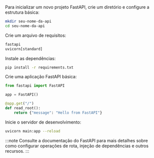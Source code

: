 Para inicializar um novo projeto FastAPI, crie um diretório e configure a estrutura básica:

```bash
mkdir seu-nome-da-api
cd seu-nome-da-api
```

Crie um arquivo de requisitos:

```txt title="requirements.txt"
fastapi
uvicorn[standard]
```

Instale as dependências:

```bash
pip install -r requirements.txt
```

Crie uma aplicação FastAPI básica:

```py title="main.py"
from fastapi import FastAPI

app = FastAPI()

@app.get("/")
def read_root():
    return {"message": "Hello from FastAPI"}
```

Inicie o servidor de desenvolvimento:

```bash
uvicorn main:app --reload
```

:::note
Consulte a documentação do FastAPI para mais detalhes sobre como configurar operações de rota, injeção de dependências e outros recursos.
:::
